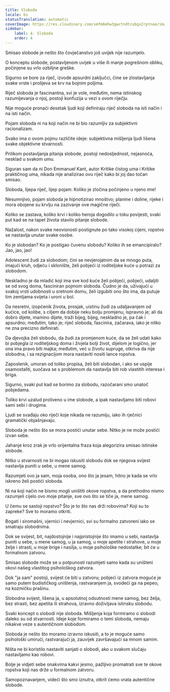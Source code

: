 ```yaml
---
title: Sloboda
locale: bs
statusTranslation: automatic
coverImage: https://res.cloudinary.com/xmfm6mhw3gwctndtcubgx2rptnae/image/upload/v1741354419/small_cover_la_gran_rebelion_28716e29d2.webp
sidebar:
    label: 4. Sloboda
    order: 4
---
```

Smisao slobode je nešto što čovječanstvo još uvijek nije razumjelo.

O konceptu slobode, postavljenom uvijek u više ili manje pogrešnom obliku, počinjene su vrlo ozbiljne greške.

Sigurno se bore za riječ, izvode apsurdni zaključci, čine se zlostavljanja svake vrste i prolijeva se krv na bojnim poljima.

Riječ sloboda je fascinantna, svi je vole, međutim, nema istinskog razumijevanja o njoj, postoji konfuzija u vezi s ovom riječju.

Nije moguće pronaći desetak ljudi koji definiraju riječ sloboda na isti način i na isti način.

Pojam sloboda ni na koji način ne bi bio razumljiv za subjektivni racionalizam.

Svako ima o ovom pojmu različite ideje: subjektivna mišljenja ljudi lišena svake objektivne stvarnosti.

Prilikom postavljanja pitanja slobode, postoji nedosljednost, nejasnoća, nesklad u svakom umu.

Siguran sam da ni Don Emmanuel Kant, autor Kritike čistog uma i Kritike praktičnog uma, nikada nije analizirao ovu riječ kako bi joj dao točan smisao.

Sloboda, lijepa riječ, lijep pojam: Koliko je zločina počinjeno u njeno ime!

Nesumnjivo, pojam sloboda je hipnotizirao mnoštvo; planine i doline, rijeke i mora obojene su krvlju na zazivanje ove magične riječi.

Koliko se zastava, koliko krvi i koliko heroja dogodilo u toku povijesti, svaki put kad se na tapet života stavilo pitanje slobode.

Nažalost, nakon svake neovisnosti postignute po tako visokoj cijeni, ropstvo se nastavlja unutar svake osobe.

Ko je slobodan? Ko je postigao čuvenu slobodu? Koliko ih se emancipiralo? Jao, jao, jao!

Adolescent žudi za slobodom; čini se nevjerojatnim da se mnogo puta, imajući kruh, odjeću i sklonište, želi pobjeći iz roditeljske kuće u potrazi za slobodom.

Neskladno je da mladić koji ima sve kod kuće želi pobjeći, pobjeći, udaljiti se od svog doma, fasciniran pojmom sloboda. Čudno je da, uživajući u svakoj vrsti udobnosti u sretnom domu, želi izgubiti ono što ima, da putuje tim zemljama svijeta i uroni u bol.

Da nesretni, izopćenik života, prosjak, uistinu žudi za udaljavanjem od kućice, od kolibe, s ciljem da dobije neku bolju promjenu, ispravno je; ali da dobro dijete, mamino dijete, traži bijeg, bijeg, neskladno je, pa čak i apsurdno; međutim, tako je; riječ sloboda, fascinira, začarava, iako je nitko ne zna precizno definirati.

Da djevojka želi slobodu, da žudi za promjenom kuće, da se želi udati kako bi pobjegla iz roditeljskog doma i živjela bolji život, dijelom je logično, jer ona ima pravo biti majka; međutim, već u životu supruge, otkriva da nije slobodna, i sa rezignacijom mora nastaviti nositi lance ropstva.

Zaposlenik, umoran od toliko propisa, želi biti slobodan, i ako se uspije osamostaliti, suočava se s problemom da nastavlja biti rob vlastitih interesa i briga.

Sigurno, svaki put kad se borimo za slobodu, razočarani smo unatoč pobjedama.

Toliko krvi uzalud proliveno u ime slobode, a ipak nastavljamo biti robovi sami sebi i drugima.

Ljudi se svađaju oko riječi koje nikada ne razumiju, iako ih rječnici gramatički objašnjavaju.

Sloboda je nešto što se mora postići unutar sebe. Nitko je ne može postići izvan sebe.

Jahanje kroz zrak je vrlo orijentalna fraza koja alegorizira smisao istinske slobode.

Nitko u stvarnosti ne bi mogao iskusiti slobodu dok se njegova svijest nastavlja puniti u sebe, u mene samog.

Razumjeti ovo ja sam, moja osoba, ono što ja jesam, hitno je kada se vrlo iskreno želi postići sloboda.

Ni na koji način ne bismo mogli uništiti okove ropstva, a da prethodno nismo razumjeli cijelo ovo moje pitanje, sve ovo što se tiče ja, mene samog.

U čemu se sastoji ropstvo? Što je to što nas drži robovima? Koji su to zapreke? Sve to moramo otkriti.

Bogati i siromašni, vjernici i nevjernici, svi su formalno zatvoreni iako se smatraju slobodnima.

Dok se svijest, bit, najdostojnije i najpristojnije što imamo u sebi, nastavlja puniti u sebe, u mene samog, u ja samog, u moje apetite i strahove, u moje želje i strasti, u moje brige i nasilja, u moje psihološke nedostatke; bit će u formalnom zatvoru.

Smisao slobode može se u potpunosti razumjeti samo kada su uništeni okovi našeg vlastitog psihološkog zatvora.

Dok "ja sam" postoji, svijest će biti u zatvoru; pobjeći iz zatvora moguće je samo putem budističkog uništenja, rastvaranjem ja, svodeći ga na pepeo, na kozmičku prašinu.

Slobodna svijest, lišena ja, u apsolutnoj odsutnosti mene samog, bez želja, bez strasti, bez apetita ili strahova, izravno doživljava istinsku slobodu.

Svaki koncept o slobodi nije sloboda. Mišljenja koja formiramo o slobodi daleko su od stvarnosti. Ideje koje formiramo o temi sloboda, nemaju nikakve veze s autentičnom slobodom.

Sloboda je nešto što moramo izravno iskusiti, a to je moguće samo psihološki umirući, rastvarajući ja, zauvijek završavajući sa mnom samim.

Ništa ne bi koristilo nastaviti sanjati o slobodi, ako u svakom slučaju nastavljamo kao robovi.

Bolje je vidjeti sebe onakvima kakvi jesmo, pažljivo promatrati sve te okove ropstva koji nas drže u formalnom zatvoru.

Samopoznavanjem, videći što smo iznutra, otkrit ćemo vrata autentične slobode.

